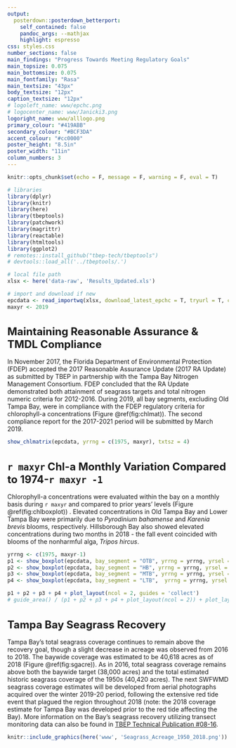 ```yaml
---
output: 
  posterdown::posterdown_betterport:
    self_contained: false
    pandoc_args: --mathjax
    highlight: espresso
css: styles.css
number_sections: false
main_findings: "Progress Towards Meeting Regulatory Goals"
main_topsize: 0.075
main_bottomsize: 0.075
main_fontfamily: "Rasa"
main_textsize: "43px"
body_textsize: "12px"
caption_textsize: "12px"
# logoleft_name: www/epchc.png
# logocenter_name: www/Janicki3.png
logoright_name: www/alllogo.png
primary_colour: "#419ABB"
secondary_colour: "#BCF3DA"
accent_colour: "#cc0000"
poster_height: "8.5in"
poster_width: "11in"
column_numbers: 3
---
```


<style>
#main-img-left {
 width: 10%;
}
#main-img-center {
 width: 10%;
}
#main-img-right {
 width: 30%;
}
h1 { /* Header 1 */
  font-size: 24px;
}
.mybreak {
   break-before: column;
}
</style>
  
```r
knitr::opts_chunk$set(echo = F, message = F, warning = F, eval = T)

# libraries
library(dplyr)
library(knitr)
library(here)
library(tbeptools)
library(patchwork)
library(magrittr)
library(reactable)
library(htmltools)
library(ggplot2)
# remotes::install_github("tbep-tech/tbeptools")
# devtools::load_all('../tbeptools/.')

# local file path
xlsx <- here('data-raw', 'Results_Updated.xls')

# import and download if new
epcdata <- read_importwq(xlsx, download_latest_epchc = T, tryurl = T, connecttimeout = 20)
maxyr <- 2019
```

# Maintaining Reasonable Assurance & TMDL Compliance

In November 2017, the Florida Department of Environmental Protection (FDEP) accepted the 2017 Reasonable Assurance Update (2017 RA Update) as submitted by TBEP in partnership with the Tampa Bay Nitrogen Management Consortium. FDEP concluded that the RA Update demonstrated both attainment of seagrass targets and total nitrogen numeric criteria for 2012-2016. During 2019, all bay segments, excluding Old Tampa Bay, were in compliance with the FDEP regulatory criteria for chlorophyll-a concentrations (Figure \@ref(fig:chlmat)). The second compliance report for the 2017-2021 period will be submitted by March 2019.

```r
show_chlmatrix(epcdata, yrrng = c(1975, maxyr), txtsz = 4)
```

# `r maxyr` Chl-a Monthly Variation Compared to 1974-`r maxyr -1`

Chlorophyll-a concentrations were evaluated within the bay on a monthly basis during `r maxyr` and compared to prior years' levels (Figure \@ref(fig:chlboxplot)) . Elevated concentrations in Old Tampa Bay and Lower Tampa Bay were primarily due to *Pyrodinium bahamense* and *Karenia brevis* blooms, respectively. Hillsborough Bay also showed elevated concentrations during two months in 2018 - the fall event coincided with blooms of the nonharmful alga, *Tripos hircus*.

```r
yrrng <- c(1975, maxyr-1)
p1 <- show_boxplot(epcdata, bay_segment = "OTB", yrrng = yrrng, yrsel = maxyr) 
p2 <- show_boxplot(epcdata, bay_segment = "HB", yrrng = yrrng, yrsel = maxyr) 
p3 <- show_boxplot(epcdata, bay_segment = "MTB", yrrng = yrrng, yrsel = maxyr)
p4 <- show_boxplot(epcdata, bay_segment = "LTB",  yrrng = yrrng, yrsel = maxyr)

p1 + p2 + p3 + p4 + plot_layout(ncol = 2, guides = 'collect')
# guide_area() / (p1 + p2 + p3 + p4 + plot_layout(ncol = 2)) + plot_layout(ncol = 1, guides = 'collect', heights = c(0.1, 1))
```

# Tampa Bay Seagrass Recovery {.mybreak}

Tampa Bay's total seagrass coverage continues to remain above the recovery goal, though a slight decrease in acreage was observed from 2016 to 2018. The baywide coverage was estimated to be 40,618 acres as of 2018 (Figure \@ref(fig:sgacre)). As in 2016, total seagrass coverage remains above both the baywide target (38,000 acres) and the total estimated historic seagrass coverage of the 1950s (40,420 acres). The next SWFWMD seagrass coverage estimates will be developed from aerial photographs acquired over the winter 2019-20 period, following the extensive red tide event that plagued the region throughout 2018 (note: the 2018 coverage estimate for Tampa Bay was developed prior to the red tide affecting the Bay). More information on the Bay's seagrass recovery utilizing transect monitoring data can also be found in [TBEP Technical Publication #08-16](https://tbeptech.org/TBEP_TECH_PUBS/2016/TBEP_08_16_2016_Seagrass_Transect_Summary_Report.pdf).

```r
knitr::include_graphics(here('www', 'Seagrass_Acreage_1950_2018.png'))
```

